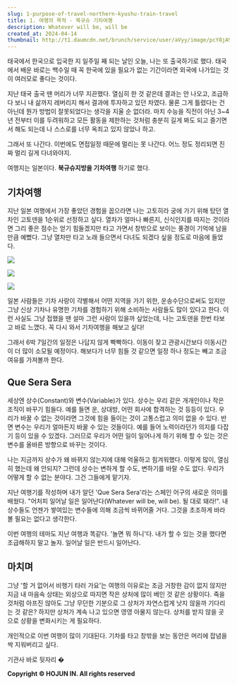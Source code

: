```yaml
---
slug: 1-purpose-of-travel-northern-kyushu-train-travel
title: 1. 여행의 목적 - 북규슈 기차여행
description: Whatever will be, will be
created_at: 2024-04-14
thumbnail: http://t1.daumcdn.net/brunch/service/user/aVyy/image/pcY8jA9w9TX9S-8DQeZ8aH4RW58.HEIC
---
```


태국에서 한국으로 입국한 지 일주일 째 되는 날인 오늘, 나는 또 출국하기로 했다. 태국에서 배운 바로는 백수일 때 꼭 한국에 있을 필요가
없는 기간이라면 외국에 나가있는 것이 여러모로 좋다는 것이다.

지난 태국 출국 땐 머리가 너무 지끈했다. 열심히 한 것 같은데 결과는 안 나오고, 조급하다 보니 내 삶까지 레버리지 해서 결과에 투자하고
있던 차였다. 물론 그게 틀렸다는 건 아닌데 뭔가 방법이 잘못되었다는 생각을 지울 순 없더라. 마치 수능을 직전이 아닌 3~4년 전부터 이를
두려워하고 모든 활동을 제한하는 것처럼 충분히 길게 봐도 되고 즐기면서 해도 되는데 나 스스로를 너무 옥죄고 있지 않았나 하고.

그래서 또 나간다. 이번에도 면접일정 때문에 멀리는 못 나간다. 어느 정도 정리되면 진짜 멀리 길게 다녀와야지.

여행지는 일본이다. **북규슈지방을 기차여행** 하기로 했다.

## **기차여행**

지난 일본 여행에서 가장 좋았던 경험을 꼽으라면 나는 고토히라 궁에 가기 위해 탔던 열차인 고토덴을 1순위로 선정하고 싶다. 열차가 얼마나
빠른지, 신식인지를 따지는 것이라면 그리 좋은 점수는 얻기 힘들겠지만 타고 가면서 창밖으로 보이는 풍경이 기억에 남을 만큼 예뻤다. 그냥
열차만 타고 노래 들으면서 다녀도 되겠다 싶을 정도로 마음에 들었다.

![](http://t1.daumcdn.net/brunch/service/user/aVyy/image/CC09PDAkCjH9cLpFuXlTknzA1jM.HEIC)

![](http://t1.daumcdn.net/brunch/service/user/aVyy/image/_Fipi8isJ0vlOyaNaIra39icBxY.HEIC)

![](http://t1.daumcdn.net/brunch/service/user/aVyy/image/MOFj1xl34lGHBBGwSHVVJrhQt_k.HEIC)

일본 사람들은 기차 사랑이 각별해서 어떤 지역을 가기 위한, 운송수단으로써도 있지만 그냥 신상 기차나 유명한 기차를 경험하기 위해 소비하는
사람들도 많이 있다고 한다. 이런 사실도 그냥 접했을 땐 설마 그런 사람이 있을까 싶었는데, 나는 고토덴을 한번 타보고 바로 느꼈다. 꼭
다시 와서 기차여행을 해보고 싶다!

그래서 6박 7일간의 일정은 나답지 않게 빡빡하다. 이동이 잦고 관광시간보다 이동시간이 더 많이 소모될 예정이다. 해보다가 너무 힘들 것
같으면 일정 하나 정도는 빼고 조금 여유를 가져볼까 한다.

## **Que Sera Sera**

세상엔 상수(Constant)와 변수(Variable)가 있다. 상수는 우리 같은 개개인이나 작은 조직이 바꾸기 힘들다. 예를 들면 운,
상대방, 어떤 회사에 합격하는 것 등등이 있다. 우리가 바꿀 수 없는 것이라면 그것에 힘을 들이는 것이 고통스럽고 의미 없을 수 있다. 반면
변수는 우리가 얼마든지 바꿀 수 있는 것들이다. 예를 들어 노력이라던가 의지를 다잡기 등이 있을 수 있겠다. 그러므로 우리가 어떤 일이
일어나게 하기 위해 할 수 있는 것은 변수를 올바른 방향으로 바꾸는 것이다.

나는 지금까지 상수가 왜 바뀌지 않는지에 대해 억울하고 힘겨워했다. 이렇게 많이, 열심히 했는데 왜 안되지? 그런데 상수는 변하게 할 수도,
변하기를 바랄 수도 없다. 우리가 어떻게 할 수 없는 분야다. 그건 그들에게 맡기자.

지난 여행기를 작성하며 내가 알던 'Que Sera Sera'라는 스페인 어구의 새로운 의미를 배웠다. "어처피 일어날 일은
일어난다(Whatever will be, will be). 될 대로 돼라!". 내 상수들도 언젠가 쌓여있는 변수들에 의해 조금씩 바뀌어줄
거다. 그것을 초조하게 바라볼 필요는 없다고 생각한다.

이번 여행의 테마도 지난 여행과 똑같다. '놀면 뭐 하니'다. 내가 할 수 있는 것을 했다면 조급해하지 말고 놀자. 일어날 일은 반드시
일어난다.

## **마치며**

그냥 '할 거 없어서 비행기 타러 가요'는 여행의 이유로는 조금 거창한 감이 없지 않지만 지금 내 마음속 상태는 외상으로 따지면 작은 상처에
많이 베인 것 같은 상황이다. 죽을 것처럼 아프진 않아도 그냥 무던한 기분으로 그 상처가 자연스럽게 낫지 않을까 기다리는 것 같은? 하지만
상처가 계속 나고 있으면 영영 아물지 않는다. 상처를 받지 않을 곳으로 상황을 변화시키는 게 필요하다.

개인적으로 이번 여행이 많이 기대된다. 기차를 타고 창밖을 보는 동안은 머리에 잡념을 싹 지워버리고 싶다.

기관사 바로 뒷자리 �


**Copyright © HOJUN IN. All rights reserved**